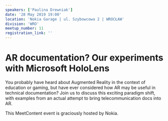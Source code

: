 ```yaml
---
speakers: ['Paulina Drewniak']
date: '28 May 2019 19:00'
location: 'Nokia Garage | ul. Szybowcowa 2 | WROCŁAW'
division: 'WRO'
meetup_number: 11
registration_link: ''
---
```


# AR documentation? Our experiments with Microsoft HoloLens

You probably have heard about Augmented Reality in the context of education or
gaming, but have ever considered how AR may be useful in technical
documentation? Join us to discuss this exciting paradigm shift, with examples
from an actual attempt to bring telecommunication docs into AR.

This MeetContent event is graciously hosted by Nokia.
